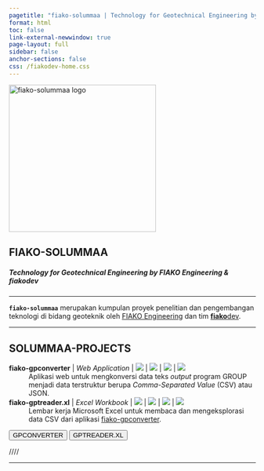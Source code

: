 ```yaml
---
pagetitle: "fiako-solummaa | Technology for Geotechnical Engineering by FIAKO Engineering"
format: html
toc: false
link-external-newwindow: true
page-layout: full
sidebar: false
anchor-sections: false
css: /fiakodev-home.css
---
```



::: {.text-center}
<img src="assets/fiako-solummaa.png" alt="fiako-solummaa logo" width="300" class="logo">
:::

::: {.text-center .mb-4}
# FIAKO-SOLUMMAA
##### Technology for Geotechnical Engineering by FIAKO Engineering & **fiako**dev
:::

::: {.text-center}

---

**`fiako-solummaa`** merupakan kumpulan proyek penelitian dan pengembangan teknologi di bidang geoteknik oleh [FIAKO Engineering](https://fiako.engineering) dan tim [**fiako**dev](https://dev.fiako.engineering).

---

:::

::: {.text-center}

## SOLUMMAA-PROJECTS

**fiako-gpconverter** | _Web Application_ | ![](https://img.shields.io/github/v/release/fiakoenjiniring/gpconverter?color=informational&label=gpconverter&labelColor=blueviolet&logo=Plotly&style=flat-square) | ![](https://img.shields.io/github/release-date/fiakoenjiniring/gpconverter?color=black&label=release&labelColor=brown&logo=Plotly&logoColor=white) | ![](https://img.shields.io/github/license/fiakoenjiniring/gpconverter) | ![](https://img.shields.io/badge/status-maintenance-brown)
: Aplikasi web untuk mengkonversi data teks _output_ program GROUP menjadi data terstruktur berupa _Comma-Separated Value_ (CSV) atau JSON. 

**fiako-gptreader.xl** | _Excel Workbook_ | ![](https://img.shields.io/github/v/release/fiakoenjiniring/gptreader.xl?color=informational&label=gptreader%2Exl&labelColor=coral&logo=Microsoft%20Excel&style=flat-square) | ![](https://img.shields.io/github/release-date/fiakoenjiniring/gptreader.xl?color=black&label=release&labelColor=olive&logo=Microsoft%20Excel&logoColor=white) | ![](https://img.shields.io/github/license/fiakoenjiniring/gptreader.xl) | ![](https://img.shields.io/badge/status-maintenance-brown)
: Lembar kerja Microsoft Excel untuk membaca dan mengeksplorasi data CSV dari aplikasi [fiako-gpconverter](/solummaa/gpconverter.qmd).

[<button type="button" class="btn btn-primary m-1">GPCONVERTER</button>](/solummaa/gpconverter.qmd)
[<button type="button" class="btn btn-info m-1">GPTREADER.XL</button>](/solummaa/gptreader-xl.qmd)

[////]{.h3}

---

:::